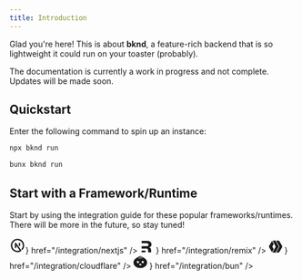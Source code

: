 ```yaml
---
title: Introduction
---
```


Glad you're here! This is about **bknd**, a feature-rich backend that is so lightweight it could
run on your toaster (probably).

<Note>
   The documentation is currently a work in progress and not complete. Updates will be made soon.
</Note>

## Quickstart
Enter the following command to spin up an instance:
<CodeGroup>
   ```bash npm
   npx bknd run
   ```

   ```bash bun
   bunx bknd run
   ```
</CodeGroup>


## Start with a Framework/Runtime
Start by using the integration guide for these popular frameworks/runtimes. There will be more
in the future, so stay tuned!

<CardGroup cols={2}>
  <Card
    title="Next.js"
    icon={<div className="text-primary-light">
       <svg xmlns="http://www.w3.org/2000/svg" width="28px" height="28px"
          viewBox="0 0 24 24"><path fill="none" stroke="currentColor"
          stroke-linecap="round" stroke-linejoin="round"
       stroke-width="2" d="M9 15V9l7.745 10.65A9 9 0 1 1 19 17.657M15 12V9"/></svg></div>}
    href="/integration/nextjs"
  />
  <Card
    title="Remix"
    icon={<div className="text-primary-light">
       <svg xmlns="http://www.w3.org/2000/svg"  width="24px" height="24px"
          viewBox="0 0 24 24"><path fill="currentColor" fill-rule="evenodd" d="M19.932
       17.424c.18 2.31.18 3.394.18 4.576h-5.35c0-.258.004-.493.009-.732c.014-.743.03-1.517-.09-3.081c-.16-2.29-1.147-2.799-2.961-2.799H3.305v-4.166h8.67c2.291 0 3.437-.696 3.437-2.54c0-1.623-1.146-2.605-3.437-2.605h-8.67V2h9.624c5.189 0 7.767 2.449 7.767 6.36c0 2.926-1.814 4.834-4.265 5.152c2.069.413 3.278 1.59 3.501 3.912" clip-rule="evenodd"/><path fill="currentColor" d="M3.305 22v-3.106h5.657c.945 0 1.15.7 1.15 1.118V22z"/></svg>
    </div>}
    href="/integration/remix"
  />
   <Card
      title="Cloudflare"
      icon={<div className="text-primary-light">
         <svg xmlns="http://www.w3.org/2000/svg" width="24px" height="24px" viewBox="0 0 128 128">
            <path fill="currentColor" d="M30.743 116.257a15.5 15.5 0 0 1-3.42-4.107L4.068 71.752a15.56 15.56 0 0 1 0-15.503L27.323 15.85a15.5 15.5 0 0 1 3.417-4.084l15.601 28.166l-11.266 20.282a7.75 7.75 0 0 0 0 7.543l11.277 20.349zM100.665 15.85l23.255 40.398a15.49 15.49 0 0 1 0 15.503l-23.255 40.398a15.5 15.5 0 0 1-13.416 7.752H68.994l28.92-52.145a7.75 7.75 0 0 0 0-7.513L68.994 8.099h18.255a15.5 15.5 0 0 1 13.416 7.751M36.119 9.139a15.5 15.5 0 0 1 5.562-1.041h21.255l28.92 52.145a7.75 7.75 0 0 1 0 7.513l-28.92 52.145H41.682c-2.062 0-4.124-.423-5.993-1.193L63.406 67.29c.894-1.61 1.002-4.738.107-6.348z"/>
         </svg>
      </div>}
      href="/integration/cloudflare"
   />
   <Card
      title="Bun"
      icon={<div className="text-primary-light">
         <svg xmlns="http://www.w3.org/2000/svg" width="24px" height="24px" viewBox="0 0 24 24">
            <path fill="currentColor" d="M12 22.596c6.628 0 12-4.338 12-9.688c0-3.318-2.057-6.248-5.219-7.986c-1.286-.715-2.297-1.357-3.139-1.89C14.058 2.025 13.08 1.404 12 1.404c-1.097 0-2.334.785-3.966 1.821a50 50 0 0 1-2.816 1.697C2.057 6.66 0 9.59 0 12.908c0 5.35 5.372 9.687 12 9.687zM10.599 4.715c.334-.759.503-1.58.498-2.409c0-.145.202-.187.23-.029c.658 2.783-.902 4.162-2.057 4.624c-.124.048-.199-.121-.103-.209a5.8 5.8 0 0 0 1.432-1.977m2.058-.102a5.8 5.8 0 0 0-.782-2.306v-.016c-.069-.123.086-.263.185-.172c1.962 2.111 1.307 4.067.556 5.051c-.082.103-.23-.003-.189-.126a5.85 5.85 0 0 0 .23-2.431m1.776-.561a5.7 5.7 0 0 0-1.612-1.806v-.014c-.112-.085-.024-.274.114-.218c2.595 1.087 2.774 3.18 2.459 4.407a.12.12 0 0 1-.049.071a.11.11 0 0 1-.153-.026a.12.12 0 0 1-.022-.083a5.9 5.9 0 0 0-.737-2.331m-5.087.561c-.617.546-1.282.76-2.063 1c-.117 0-.195-.078-.156-.181c1.752-.909 2.376-1.649 2.999-2.778c0 0 .155-.118.188.085c0 .304-.349 1.329-.968 1.874m4.945 11.237a2.96 2.96 0 0 1-.937 1.553c-.346.346-.8.565-1.286.62a2.18 2.18 0 0 1-1.327-.62a2.96 2.96 0 0 1-.925-1.553a.24.24 0 0 1 .064-.198a.23.23 0 0 1 .193-.069h3.965a.23.23 0 0 1 .19.07c.05.053.073.125.063.197m-5.458-2.176a1.86 1.86 0 0 1-2.384-.245a1.98 1.98 0 0 1-.233-2.447c.207-.319.503-.566.848-.713a1.84 1.84 0 0 1 1.092-.11c.366.075.703.261.967.531a1.98 1.98 0 0 1 .408 2.114a1.93 1.93 0 0 1-.698.869zm8.495.005a1.86 1.86 0 0 1-2.381-.253a1.96 1.96 0 0 1-.547-1.366c0-.384.11-.76.32-1.079c.207-.319.503-.567.849-.713a1.84 1.84 0 0 1 1.093-.108c.367.076.704.262.968.534a1.98 1.98 0 0 1 .4 2.117a1.93 1.93 0 0 1-.702.868"/>
         </svg>
      </div>}
      href="/integration/bun"
   />
</CardGroup>

